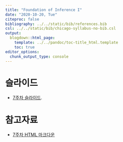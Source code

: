 ---
title: "Foundation of Inference I"
date: "2020-10-20, Tue"
citeproc: false
bibliography: ../../static/bib/references.bib
csl: ../../static/bib/chicago-syllabus-no-bib.csl
output:
  blogdown::html_page:
    template: ../../pandoc/toc-title_html.template
    toc: true
editor_options: 
  chunk_output_type: console
---


# 슬라이드

- <i class="fas fa-file-pdf"></i> [7주차 슬라이드](/images/slides/w7_inference_slide.pdf).


# 참고자료

- <i class="fa fa-external-link-square-alt" aria-hidden="true"></i> [7주차 HTML 마크다운](/images/w7_inference.html)

